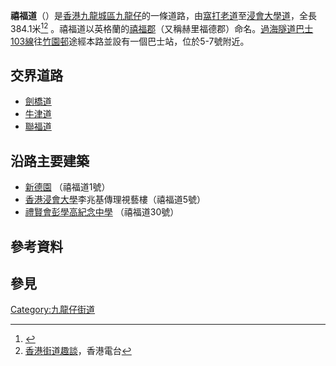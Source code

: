 {{Infobox Hong Kong Road
|中文街道名稱=禧福道
|英文街道名稱=Hereford Road
|圖片=File:Hereford Road.JPG 
|圖片說明=
|圖片2=
|圖片說明2=
|隸屬幹線=
|路段總長度=0.3841
|車速限制=
|行車線數量=雙程單線
|所在地區=[[九龍城區|九龍城區]][[九龍仔|九龍仔]]
|起點=[[窩打老道|窩打老道]]
|終點=[[浸會大學道|浸會大學道]]
|道路命名日期=
|行人專用區=
|命名文件=
|道路動工日期=
|道路興建計劃=
|道路舊名資料=
|道路封閉日期=
|通車日期=
|收費=}}
'''禧福道'''（{{lang-en|'''Hereford Road'''}}）是[[香港|香港]][[九龍城區|九龍城區]][[九龍仔|九龍仔]]的一條道路，由[[窩打老道|窩打老道]]至[[浸會大學道|浸會大學道]]，全長384.1米<ref>{{cite web|url=http://www1.map.gov.hk/gih3/view/index.jsp|title=地理資訊地圖}}</ref><ref name="rthk-1">[http://programme.rthk.org.hk/channel/radio/programme.php?name=radio5/hkstreet&d=2012-10-16&p=5629&e=190142&m=episode 香港街道趣談]，香港電台</ref>
。禧福道以英格蘭的[[禧福郡|禧福郡]]（又稱赫里福德郡）命名。[[過海隧道巴士103線|過海隧道巴士103線]]往[[竹園邨|竹園邨]]途經本路並設有一個巴士站，位於5-7號附近。

== 交界道路 ==
* [[劍橋道|劍橋道]]
* [[牛津道|牛津道]]
* [[聯福道|聯福道]]

==沿路主要建築==
*[[新德園|新德園]] （禧福道1號）
*[[香港浸會大學|香港浸會大學]]李兆基傳理視藝樓（禧福道5號）
*[[禮賢會彭學高紀念中學|禮賢會彭學高紀念中學]] （禧福道30號）

== 參考資料 ==
{{reflist}}

== 參見 ==
{{九龍仔街道}}
[[Category:九龍仔街道|Category:九龍仔街道]]